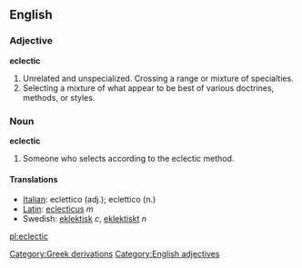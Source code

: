 ==English==

===Adjective===
'''eclectic'''
#Unrelated and unspecialized. Crossing a range or mixture of specialties.
#Selecting a mixture of what appear to be best of various doctrines, methods, or styles.

===Noun===
'''eclectic'''
#Someone who selects according to the eclectic method.

====Translations====
*[[Italian]]: eclettico (adj.); eclettico (n.)
*[[Latin]]: [[eclecticus]] ''m''
*Swedish: [[eklektisk]] ''c'', [[eklektiskt]] ''n''

[[Category:Greek derivations]]
[[Category:English adjectives]]

[[pl:eclectic]]